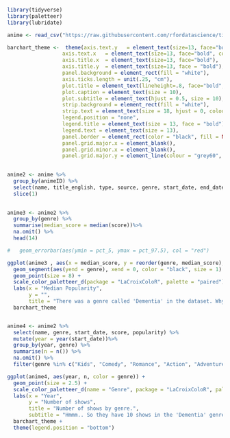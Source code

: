 ```{r}
library(tidyverse)
library(paletteer)
library(lubridate)
```




```{r}
anime <- read_csv("https://raw.githubusercontent.com/rfordatascience/tidytuesday/master/data/2019/2019-04-23/tidy_anime.csv")
```


```{r}
barchart_theme <-  theme(axis.text.y   = element_text(size=13, face="bold", colour = "black"),
                  axis.text.x   = element_text(size=13, face="bold", colour = "black"),
                  axis.title.x  = element_text(size=13, face="bold"),
                  axis.title.y  = element_text(size=13, face = "bold"),
                  panel.background = element_rect(fill = "white"),
                  axis.ticks.length = unit(.25, "cm"),
                  plot.title = element_text(lineheight=.8, face="bold", hjust = 0.5),
                  plot.caption = element_text(size = 10),
                  plot.subtitle = element_text(hjust = 0.5, size = 10),
                  strip.background = element_rect(fill = "white"),
                  strip.text = element_text(size = 18, hjust = 0, colour = "black", face ="bold"),
                  legend.position = "none",
                  legend.title = element_text(size = 13, face = "bold"),
                  legend.text = element_text(size = 13),
                  panel.border = element_rect(color = "black", fill = NA, size = 2),
                  panel.grid.major.x = element_blank(),
                  panel.grid.minor.x = element_blank(),
                  panel.grid.major.y = element_line(colour = "grey60", linetype = "dashed"))
  
```

```{r}
anime2 <- anime %>%
  group_by(animeID) %>%
  select(name, title_english, type, source, genre, start_date, end_date, score, popularity, favorites) %>%
  slice(1)
  
```
```{r}
anime3 <- anime2 %>%
  group_by(genre) %>%
  summarise(median_score = median(score))%>%
  na.omit() %>%
  head(14)

#   geom_errorbar(aes(ymin = pct_5, ymax = pct_97.5), col = "red")

ggplot(anime3 , aes(x = median_score, y = reorder(genre, median_score), color = genre)) +
  geom_segment(aes(yend = genre), xend = 0, color = "black", size = 1) +
  geom_point(size = 8) +
  scale_color_paletteer_d(package = "LaCroixColoR", palette = "paired") +
  labs(x = "Median Popularity",
       y = "",
       title = "There was a genre called 'Dementia' in the dataset. Why?") +
  barchart_theme



```



```{r}

anime4 <- anime2 %>%
  select(name, genre, start_date, score, popularity) %>%
  mutate(year = year(start_date))%>%
  group_by(year, genre) %>%
  summarise(n = n()) %>%
  na.omit() %>%
  filter(genre %in% c("Kids", "Comedy", "Romance", "Action", "Adventure", "Dementia"))

ggplot(anime4, aes(year, n, color = genre)) +
  geom_point(size = 2.5) +
  scale_color_paletteer_d(name = "Genre", package = "LaCroixColoR", palette = "PassionFruit")+
  labs(x = "Year",
       y = "Number of shows",
       title = "Number of shows by genre.", 
       subtitle = "Hmmm.. So they have 10 shows in the 'Dementia' genre. WHY?") +
  barchart_theme +
  theme(legend.position = "bottom")
  
```

